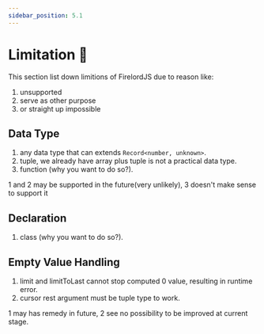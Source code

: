 ```yaml
---
sidebar_position: 5.1
---
```


# Limitation 🛑

This section list down limitions of FirelordJS due to reason like:

1. unsupported
2. serve as other purpose
3. or straight up impossible

## Data Type

1. any data type that can extends `Record<number, unknown>`.
2. tuple, we already have array plus tuple is not a practical data type.
3. function (why you want to do so?).

1 and 2 may be supported in the future(very unlikely), 3 doesn't make sense to support it

## Declaration

1. class (why you want to do so?).

## Empty Value Handling

1. limit and limitToLast cannot stop computed 0 value, resulting in runtime error.
2. cursor rest argument must be tuple type to work.

1 may has remedy in future, 2 see no possibility to be improved at current stage.

